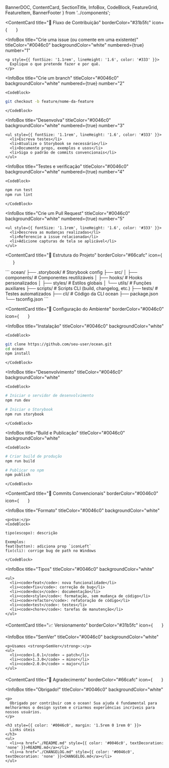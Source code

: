   BannerDOC, 
  ContentCard, 
  SectionTitle, 
  InfoBox, 
  CodeBlock, 
  FeatureGrid, 
  FeatureItem,
  BannerFooter
} from '../components';


<Meta title="Contribuindo" />

<BannerDOC title="Contribuindo para o ocean" description="O ocean é um Design System construído para criar experiências digitais consistentes e de alta qualidade. Sua contribuição é fundamental para o crescimento e evolução do sistema." />

<ContentCard 
  title="🔄 Fluxo de Contribuição"
  borderColor="#31b5fc"
  icon={
    <svg width="20" height="20" viewBox="0 0 24 24" fill="none" xmlns="http://www.w3.org/2000/svg">
      <path d="M12 2C6.48 2 2 6.48 2 12C2 17.52 6.48 22 12 22C17.52 22 22 17.52 22 12C22 6.48 17.52 2 12 2ZM12 20C7.59 20 4 16.41 4 12C4 7.59 7.59 4 12 4C16.41 4 20 7.59 20 12C20 16.41 16.41 20 12 20Z" fill="white"/>
    </svg>
  }
>
  <InfoBox
    title="Crie uma issue (ou comente em uma existente)"
    titleColor="#0046c0"
    backgroundColor="white"
    numbered={true}
    number="1"
  >
    <p style={{ fontSize: '1.1rem', lineHeight: '1.6', color: '#333' }}>
      Explique o que pretende fazer e por quê.
    </p>
  </InfoBox>

  <InfoBox
    title="Crie um branch"
    titleColor="#0046c0"
    backgroundColor="white"
    numbered={true}
    number="2"
  >
    <CodeBlock>
```bash
git checkout -b feature/nome-da-feature
```
    </CodeBlock>
  </InfoBox>

  <InfoBox
    title="Desenvolva"
    titleColor="#0046c0"
    backgroundColor="white"
    numbered={true}
    number="3"
  >
    <ul style={{ fontSize: '1.1rem', lineHeight: '1.6', color: '#333' }}>
      <li>Escreva testes</li>
      <li>Atualize o Storybook se necessário</li>
      <li>Documente props, exemplos e usos</li>
      <li>Siga o padrão de commits convencionais</li>
    </ul>
  </InfoBox>

  <InfoBox
    title="Testes e verificação"
    titleColor="#0046c0"
    backgroundColor="white"
    numbered={true}
    number="4"
  >
    <CodeBlock>
```bash
npm run test
npm run lint
```
    </CodeBlock>
  </InfoBox>

  <InfoBox
    title="Crie um Pull Request"
    titleColor="#0046c0"
    backgroundColor="white"
    numbered={true}
    number="5"
  >
    <ul style={{ fontSize: '1.1rem', lineHeight: '1.6', color: '#333' }}>
      <li>Descreva as mudanças realizadas</li>
      <li>Referencie a issue relacionada</li>
      <li>Adicione capturas de tela se aplicável</li>
    </ul>
  </InfoBox>
</ContentCard>

<ContentCard 
  title="🧱 Estrutura do Projeto"
  borderColor="#66cafc"
  icon={
    <svg width="20" height="20" viewBox="0 0 24 24" fill="none" xmlns="http://www.w3.org/2000/svg">
      <path d="M20 6h-8l-2-2H4c-1.1 0-1.99.9-1.99 2L2 18c0 1.1.9 2 2 2h16c1.1 0 2-.9 2-2V8c0-1.1-.9-2-2-2zm0 12H4V8h16v10z" fill="white"/>
    </svg>
  }
>
  <CodeBlock>
```
ocean/
├── .storybook/          # Storybook config
├── src/
│   ├── components/      # Componentes reutilizáveis
│   ├── hooks/           # Hooks personalizados
│   ├── styles/          # Estilos globais
│   └── utils/           # Funções auxiliares
├── scripts/             # Scripts CLI (build, changelog, etc.)
├── tests/               # Testes automatizados
├── cli/                 # Código da CLI ocean
├── package.json
└── tsconfig.json
```
  </CodeBlock>
</ContentCard>

<ContentCard 
  title="🔧️ Configuração do Ambiente"
  borderColor="#0046c0"
  icon={
    <svg width="20" height="20" viewBox="0 0 24 24" fill="none" xmlns="http://www.w3.org/2000/svg">
      <path d="M19.14 12.94c.04-.3.06-.61.06-.94 0-.32-.02-.64-.07-.94l2.03-1.58c.18-.14.23-.41.12-.61l-1.92-3.32c-.12-.22-.37-.29-.59-.22l-2.39.96c-.5-.38-1.03-.7-1.62-.94l-.36-2.54c-.04-.24-.24-.41-.48-.41h-3.84c-.24 0-.43.17-.47.41l-.36 2.54c-.59.24-1.13.57-1.62.94l-2.39-.96c-.22-.08-.47 0-.59.22L2.74 8.87c-.12.21-.08.47.12.61l2.03 1.58c-.05.3-.09.63-.09.94s.02.64.07.94l-2.03 1.58c-.18.14-.23.41-.12.61l1.92 3.32c.12.22.37.29.59.22l2.39-.96c.5.38 1.03.7 1.62.94l.36 2.54c.05.24.24.41.48.41h3.84c.24 0 .44-.17.47-.41l.36-2.54c.59-.24 1.13-.56 1.62-.94l2.39.96c.22.08.47 0 .59-.22l1.92-3.32c.12-.22.07-.47-.12-.61l-2.01-1.58zM12 15.6c-1.98 0-3.6-1.62-3.6-3.6s1.62-3.6 3.6-3.6 3.6 1.62 3.6 3.6-1.62 3.6-3.6 3.6z" fill="white"/>
    </svg>
  }
>
  <InfoBox
    title="Instalação"
    titleColor="#0046c0"
    backgroundColor="white"
  >
    <CodeBlock>
```bash
git clone https://github.com/seu-user/ocean.git
cd ocean
npm install
```
    </CodeBlock>
  </InfoBox>

  <InfoBox
    title="Desenvolvimento"
    titleColor="#0046c0"
    backgroundColor="white"
  >
    <CodeBlock>
```bash
# Iniciar o servidor de desenvolvimento
npm run dev

# Iniciar o Storybook
npm run storybook
```
    </CodeBlock>
  </InfoBox>

  <InfoBox
    title="Build e Publicação"
    titleColor="#0046c0"
    backgroundColor="white"
  >
    <CodeBlock>
```bash
# Criar build de produção
npm run build

# Publicar no npm
npm publish
```
    </CodeBlock>
  </InfoBox>
</ContentCard>

<ContentCard 
  title="📝 Commits Convencionais"
  borderColor="#0046c0"
  icon={
    <svg width="20" height="20" viewBox="0 0 24 24" fill="none" xmlns="http://www.w3.org/2000/svg">
      <path d="M3 17.25V21h3.75L17.81 9.94l-3.75-3.75L3 17.25zM20.71 7.04c.39-.39.39-1.02 0-1.41l-2.34-2.34a.9959.9959 0 0 0-1.41 0l-1.83 1.83 3.75 3.75 1.83-1.83z" fill="white"/>
    </svg>
  }
>
  <InfoBox
    title="Formato"
    titleColor="#0046c0"
    backgroundColor="white"
  >
    <p>Use:</p>
    <CodeBlock>
```
tipo(escopo): descrição

Exemplos:
feat(button): adiciona prop `iconLeft`
fix(cli): corrige bug de path no Windows
```
    </CodeBlock>
  </InfoBox>

  <InfoBox
    title="Tipos"
    titleColor="#0046c0"
    backgroundColor="white"
  >
    <ul>
      <li><code>feat</code>: nova funcionalidade</li>
      <li><code>fix</code>: correção de bug</li>
      <li><code>docs</code>: documentação</li>
      <li><code>style</code>: formatação, sem mudança de código</li>
      <li><code>refactor</code>: refatoração de código</li>
      <li><code>test</code>: testes</li>
      <li><code>chore</code>: tarefas de manutenção</li>
    </ul>
  </InfoBox>
</ContentCard>

<ContentCard 
  title="📈 Versionamento"
  borderColor="#31b5fc"
  icon={
    <svg width="20" height="20" viewBox="0 0 24 24" fill="none" xmlns="http://www.w3.org/2000/svg">
      <path d="M19 3H5c-1.1 0-2 .9-2 2v14c0 1.1.9 2 2 2h14c1.1 0 2-.9 2-2V5c0-1.1-.9-2-2-2zm-7 14H7v-2h5v2zm5-4H7v-2h10v2zm0-4H7V7h10v2z" fill="white"/>
    </svg>
  }
>
  <InfoBox
    title="SemVer"
    titleColor="#0046c0"
    backgroundColor="white"
  >
    <p>Usamos <strong>SemVer</strong>:</p>
    <ul>
      <li><code>1.0.1</code> → patch</li>
      <li><code>1.3.0</code> → minor</li>
      <li><code>2.0.0</code> → major</li>
    </ul>
  </InfoBox>
</ContentCard>

<ContentCard 
  title="🙏 Agradecimento"
  borderColor="#66cafc"
  icon={
    <svg width="20" height="20" viewBox="0 0 24 24" fill="none" xmlns="http://www.w3.org/2000/svg">
      <path d="M11.99 2C6.47 2 2 6.48 2 12s4.47 10 9.99 10C17.52 22 22 17.52 22 12S17.52 2 11.99 2zm3.3 14.71L11 12.41V7h2v4.59l3.71 3.71-1.42 1.41z" fill="white"/>
    </svg>
  }
>
  <InfoBox
    title="Obrigado!"
    titleColor="#0046c0"
    backgroundColor="white"
  >
    <p>
      Obrigado por contribuir com o ocean! Sua ajuda é fundamental para melhorarmos o design system e criarmos experiências incríveis para nossos usuários.
    </p>

    <h3 style={{ color: '#0046c0', margin: '1.5rem 0 1rem 0' }}>
      Links úteis
    </h3>
    <ul>
      <li><a href="./README.md" style={{ color: '#0046c0', textDecoration: 'none' }}>README.md</a></li>
      <li><a href="./CHANGELOG.md" style={{ color: '#0046c0', textDecoration: 'none' }}>CHANGELOG.md</a></li>
    </ul>
  </InfoBox>
</ContentCard>

<BannerFooter />
